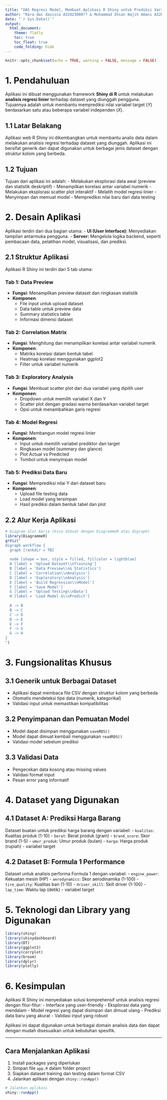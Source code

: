 ```yaml
---
title: "UAS Regresi Model, Membuat Aplikasi R Shiny untuk Prediksi Variabel Y Berdasarkan Variabel X"
author: "Rara dwi davisca A32023000?? & Muhammad Ihsan Najih Amani A3202300031"
date: "`r Sys.Date()`"
output:
  html_document:
    theme: flatly
    toc: true
    toc_float: true
    code_folding: hide
---
```


```r
knitr::opts_chunk$set(echo = TRUE, warning = FALSE, message = FALSE)
```

# 1. Pendahuluan
Aplikasi ini dibuat menggunakan framework **Shiny di R** untuk melakukan **analisis regresi linier** terhadap dataset yang diunggah pengguna. Tujuannya adalah untuk membantu memprediksi nilai variabel target (*Y*) berdasarkan satu atau beberapa variabel independen (*X*).

## 1.1 Latar Belakang
Aplikasi web R Shiny ini dikembangkan untuk membantu analis data dalam melakukan analisis regresi terhadap dataset yang diunggah. Aplikasi ini bersifat generik dan dapat digunakan untuk berbagai jenis dataset dengan struktur kolom yang berbeda.

## 1.2 Tujuan
Tujuan dari aplikasi ini adalah:
- Melakukan eksplorasi data awal (preview dan statistik deskriptif)
- Menampilkan korelasi antar variabel numerik
- Melakukan eksplorasi scatter plot interaktif
- Melatih model regresi linier
- Menyimpan dan memuat model
- Memprediksi nilai baru dari data testing

# 2. Desain Aplikasi
Aplikasi terdiri dari dua bagian utama:
- **UI (User Interface):** Menyediakan tampilan antarmuka pengguna.
- **Server:** Mengelola logika backend, seperti pembacaan data, pelatihan model, visualisasi, dan prediksi.

## 2.1 Struktur Aplikasi
Aplikasi R Shiny ini terdiri dari 5 tab utama:

### Tab 1: Data Preview
- **Fungsi**: Menampilkan preview dataset dan ringkasan statistik
- **Komponen**: 
  - File input untuk upload dataset
  - Data table untuk preview data
  - Summary statistics table
  - Informasi dimensi dataset

### Tab 2: Correlation Matrix
- **Fungsi**: Menghitung dan menampilkan korelasi antar variabel numerik
- **Komponen**:
  - Matriks korelasi dalam bentuk tabel
  - Heatmap korelasi menggunakan ggplot2
  - Filter untuk variabel numerik

### Tab 3: Exploratory Analysis
- **Fungsi**: Membuat scatter plot dari dua variabel yang dipilih user
- **Komponen**:
  - Dropdown untuk memilih variabel X dan Y
  - Scatter plot dengan gradasi warna berdasarkan variabel target
  - Opsi untuk menambahkan garis regresi

### Tab 4: Model Regresi
- **Fungsi**: Membangun model regresi linier
- **Komponen**:
  - Input untuk memilih variabel prediktor dan target
  - Ringkasan model (summary dan glance)
  - Plot Actual vs Predicted
  - Tombol untuk menyimpan model

### Tab 5: Prediksi Data Baru
- **Fungsi**: Memprediksi nilai Y dari dataset baru
- **Komponen**:
  - Upload file testing data
  - Load model yang tersimpan
  - Hasil prediksi dalam bentuk tabel dan plot

## 2.2 Alur Kerja Aplikasi

```r
# Diagram alur kerja (bisa dibuat dengan DiagrammeR atau digraph)
library(DiagrammeR)
grViz("
digraph workflow {
  graph [rankdir = TB]
  
  node [shape = box, style = filled, fillcolor = lightblue]
  A [label = 'Upload Dataset\\nTraining']
  B [label = 'Data Preview\\n& Statistics']
  C [label = 'Correlation\\nAnalysis']
  D [label = 'Exploratory\\nAnalysis']
  E [label = 'Build Regression\\nModel']
  F [label = 'Save Model']
  G [label = 'Upload Testing\\nData']
  H [label = 'Load Model &\\nPredict']
  
  A -> B
  B -> C
  C -> D
  D -> E
  E -> F
  F -> G
  G -> H
}
")
```

# 3. Fungsionalitas Khusus

## 3.1 Generik untuk Berbagai Dataset
- Aplikasi dapat membaca file CSV dengan struktur kolom yang berbeda
- Otomatis mendeteksi tipe data (numerik, kategorikal)
- Validasi input untuk memastikan kompatibilitas

## 3.2 Penyimpanan dan Pemuatan Model
- Model dapat disimpan menggunakan `saveRDS()`
- Model dapat dimuat kembali menggunakan `readRDS()`
- Validasi model sebelum prediksi

## 3.3 Validasi Data
- Pengecekan data kosong atau missing values
- Validasi format input
- Pesan error yang informatif

# 4. Dataset yang Digunakan

## 4.1 Dataset A: Prediksi Harga Barang
Dataset buatan untuk prediksi harga barang dengan variabel:
- `kualitas`: Kualitas produk (1-10)
- `berat`: Berat produk (gram)
- `brand_score`: Skor brand (1-5)
- `umur_produk`: Umur produk (bulan)
- `harga`: Harga produk (rupiah) - variabel target

## 4.2 Dataset B: Formula 1 Performance
Dataset untuk analisis performa Formula 1 dengan variabel:
- `engine_power`: Kekuatan mesin (HP)
- `aerodynamics`: Skor aerodinamika (1-100)
- `tire_quality`: Kualitas ban (1-10)
- `driver_skill`: Skill driver (1-100)
- `lap_time`: Waktu lap (detik) - variabel target

# 5. Teknologi dan Library yang Digunakan

```r
library(shiny)
library(shinydashboard)
library(DT)
library(ggplot2)
library(corrplot)
library(broom)
library(dplyr)
library(plotly)
```

# 6. Kesimpulan

Aplikasi R Shiny ini menyediakan solusi komprehensif untuk analisis regresi dengan fitur-fitur:
- Interface yang user-friendly
- Eksplorasi data yang mendalam
- Model regresi yang dapat disimpan dan dimuat ulang
- Prediksi data baru yang akurat
- Validasi input yang robust

Aplikasi ini dapat digunakan untuk berbagai domain analisis data dan dapat dengan mudah disesuaikan untuk kebutuhan spesifik.

---

## Cara Menjalankan Aplikasi

1. Install packages yang diperlukan
2. Simpan file `app.R` dalam folder project
3. Siapkan dataset training dan testing dalam format CSV
4. Jalankan aplikasi dengan `shiny::runApp()`

```r
# Jalankan aplikasi
shiny::runApp()
```